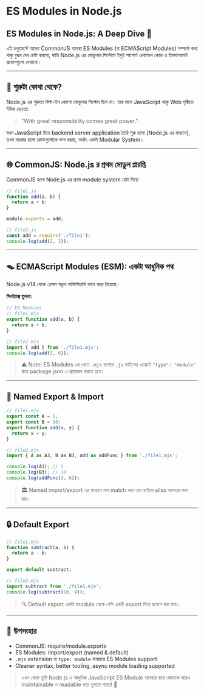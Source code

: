 # ES Modules in Node.js
## ES Modules in Node.js: A Deep Dive 🔬

এই ডকুমেন্টে আমরা CommonJS ব্যাবস্থা ES Modules (বা ECMAScript Modules) সম্পর্কে কথা থাকু বুঝব দেব চেষ্টা করবো, যাতি Node.js এর মোডুলার সিস্টেমে ইদুই সাপোর্ণ এলাভেল কোড ও ইমপলেমেন্ট প্রযোগগুলো দেখাবো।

---

## 🤖 শুরুটা কোথা থেকে?

Node.js এর শুরুতে বিল্ট-ইন কোনো মোডুলার সিস্টেম ছিল না। তার মানে JavaScript থাকু Web পৃষ্ঠিতে ইউজ হোতো:

> "With great responsibility comes great power."

যখন JavaScript দিয়ে backend server application তৈরি শুরু হলো (Node.js এর মাধ্যমে), তখন দরকার হলো কোডগুলোকে ভাগ করার, অর্থাৎ একটা Modular System।

---

## 🌐 CommonJS: Node.js র প্রথম মোডুল প্লারপ্তি

CommonJS হলো Node.js এর প্রথম module system যেটা দিয়ে:

```js
// file1.js
function add(a, b) {
  return a + b;
}

module.exports = add;

// file2.js
const add = require('./file1');
console.log(add(2, 3));
```

---

## 🪤 ECMAScript Modules (ESM): একটা আধুনিক পথ

Node.js v14 থেকে এসেম মডুল অফিশিয়ালি ভাবে করে নিয়েছে।

**সিনট্যাক্স তুলনা:**

```js
// ES Modules
// file1.mjs
export function add(a, b) {
  return a + b;
}

// file2.mjs
import { add } from './file1.mjs';
console.log(add(5, 6));
```

> ⚠ Note: ES Modules এর খেতে `.mjs` ব্যাপার `.js` ফাইলের এক্সেটে `"type": "module"` করে package.json এ প্রয়োজন করতে হবে।

---

## 🔄 Named Export & Import

```js
// file1.mjs
export const A = 5;
export const B = 10;
export function add(x, y) {
  return x + y;
}

// file2.mjs
import { A as A3, B as B3, add as addFunc } from './file1.mjs';

console.log(A3); // 5
console.log(B3); // 10
console.log(addFunc(3, 6));
```

> 🏛 Named import/export এর মাধ্যমে নাম match করা এবং চাইলে alias ব্যাবহার করা যায়।

---

## 🔒 Default Export

```js
// file1.mjs
function subtract(a, b) {
  return a - b;
}

export default subtract;

// file2.mjs
import subtract from './file1.mjs';
console.log(subtract(10, 4));
```

> 🔍 Default export একটা module থেকে বেশি একটি export দিয়ে প্রযোগ করা যায়।

---

## 🚀 উপসংহার

* CommonJS: require/module.exports
* ES Modules: import/export (named & default)
* `.mjs` extension বা `type: module` ব্যবহারে ES Modules support
* Cleaner syntax, better tooling, async module loading supported

> এখন থেকে তুমি Node.js এ আধুনিক JavaScript ES Module ব্যাবহার করে কোডকে আরও maintainable ও readable করে তুলতে পারো! 🚀
